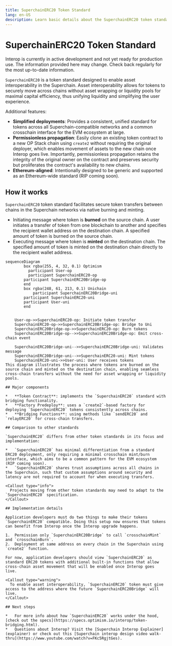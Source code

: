 ```yaml
---
title: SuperchainERC20 Token Standard
lang: en-US
description: Learn basic details about the SuperchainERC20 token standard.
---
```



# SuperchainERC20 Token Standard

<Callout>
  Interop is currently in active development and not yet ready for production use. The information provided here may change. Check back regularly for the most up-to-date information.
</Callout>

`SuperchainERC20` is a token standard designed to enable asset interoperability in the Superchain. 
Asset interoperability allows for tokens to securely move across chains without asset wrapping or liquidity pools for maximal capital efficiency, thus unifying liquidity and simplifying the user experience.

Additional features: 
*   **Simplified deployments**: Provides a consistent, unified standard for tokens across all Superchain-compatible networks and a common crosschain interface for the EVM ecosystem at large.
*   **Permissionless propagation**: Easily clone an existing token contract to a new OP Stack chain using `create2` without requiring the original deployer, which enables movement of assets to the new chain once Interop goes live. Importantly, permissionless propagation retains the integrity of the original owner on the contract and preserves security but proliferates the contract's availability to new chains.
*   **Ethereum-aligned**: Intentionally designed to be generic and supported as an Ethereum-wide standard (RIP coming soon).

## How it works

`SuperchainERC20` token standard facilitates secure token transfers between chains in the Superchain networks via native burning and minting.

*   Initiating message where token is **burned** on the source chain. A user initiates a transfer of token from one blockchain to another and specifies the recipient wallet address on the destination chain. A specified amount of token is burned on the source chain.
*   Executing message where token is **minted** on the destination chain. The specified amount of token is minted on the destination chain directly to the recipient wallet address.

```mermaid
sequenceDiagram
		box rgba(255, 4, 32, 0.1) Optimism
		  participant User-op
		  participant SuperchainERC20-op
	    participant SuperchainERC20Bridge-op
		end
		box rgba(248, 61, 213, 0.1) Unichain
			participant SuperchainERC20Bridge-uni
	    participant SuperchainERC20-uni
	    participant User-uni
		end
  
    
    User-op->>SuperchainERC20-op: Initiate token transfer
    SuperchainERC20-op->>SuperchainERC20Bridge-op: Bridge to Uni
    SuperchainERC20Bridge-op->>SuperchainERC20-op: Burn tokens
    SuperchainERC20Bridge-op-->>SuperchainERC20Bridge-op: Emit cross-chain event

    SuperchainERC20Bridge-uni-->>SuperchainERC20Bridge-uni: Validates message
    SuperchainERC20Bridge-uni-->>SuperchainERC20-uni: Mint tokens
    SuperchainERC20-uni->>User-uni: User receives tokens
This diagram illustrates the process where tokens are burned on the source chain and minted on the destination chain, enabling seamless cross-chain transfers without the need for asset wrapping or liquidity pools.

## Major components

*   **Token Contract**: implements the `SuperchainERC20` standard with bridging functionality.
*   **Factory Predeploy**: uses a `create2`-based factory for deploying `SuperchainERC20` tokens consistently across chains.
*   **Bridging Functions**: using methods like `sendERC20` and `relayERC20` for cross-chain transfers.

## Comparison to other standards

`SuperchainERC20` differs from other token standards in its focus and implementation:

*   `SuperchainERC20` has minimal differentiation from a standard ERC20 deployment, only requiring a minimal crosschain mint/burn interface, which aims to be a common pattern for the EVM ecosystem (RIP coming soon).
*   `SuperchainERC20` shares trust assumptions across all chains in the Superchain, such that custom assumptions around security and latency are not required to account for when executing transfers.

<Callout type="info">
  Projects moving from other token standards may need to adapt to the `SuperchainERC20` specification.
</Callout>

## Implementation details

Application developers must do two things to make their tokens `SuperchainERC20` compatible. Doing this setup now ensures that tokens can benefit from Interop once the Interop upgrade happens.

1.  Permission only `SuperchainERC20Bridge` to call `crosschainMint` and `crosschainBurn`.
2.  Deployment at same address on every chain in the Superchain using `create2` function.

For now, application developers should view `SuperchainERC20` as standard ERC20 tokens with additional built-in functions that allow cross-chain asset movement that will be enabled once Interop goes live.

<Callout type="warning">
  To enable asset interoperability, `SuperchainERC20` token must give access to the address where the future `SuperchainERC20Bridge` will live.
</Callout>

## Next steps

*   For more info about how `SuperchainERC20` works under the hood, [check out the specs](https://specs.optimism.io/interop/token-bridging.html).
*   Questions about Interop? Visit the [Superchain Interop Explainer](explainer) or check out this [Superchain interop design video walk-thru](https://www.youtube.com/watch?v=FKc5RgjtGes).
